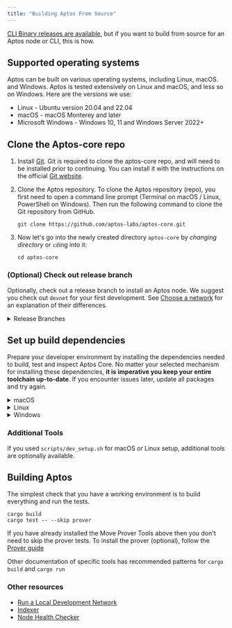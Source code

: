 ```yaml
---
title: "Building Aptos From Source"
---
```



[CLI Binary releases are available](/build/cli), but if you
want to build from source for an Aptos node or CLI, this is how.

## Supported operating systems

Aptos can be built on various operating systems, including Linux, macOS. and
Windows. Aptos is tested extensively on Linux and macOS, and less so on Windows.
Here are the versions we use:

- Linux - Ubuntu version 20.04 and 22.04
- macOS - macOS Monterey and later
- Microsoft Windows - Windows 10, 11 and Windows Server 2022+

## Clone the Aptos-core repo

1. Install [Git](https://git-scm.com/book/en/v2/Getting-Started-Installing-Git).
   Git is required to clone the aptos-core repo, and will need to be installed
   prior to continuing. You can install it with the instructions on the official
   [Git website](https://git-scm.com/book/en/v2/Getting-Started-Installing-Git).

2. Clone the Aptos repository. To clone the Aptos repository (repo), you first
   need to open a command line prompt (Terminal on macOS / Linux, PowerShell on
   Windows). Then run the following command to clone the Git repository from GitHub.

   ```shellscript filename="Terminal"
   git clone https://github.com/aptos-labs/aptos-core.git
   ```

3. Now let's go into the newly created directory `aptos-core` by _changing directory_ or `cd`ing into it:
   ```shellscript filename="Terminal"
   cd aptos-core
   ```

### (Optional) Check out release branch

Optionally, check out a release branch to install an Aptos node.
We suggest you check out `devnet` for your first development.
See [Choose a network](/network/nodes/networks) for an
explanation of their differences.

<details>
  <summary>Release Branches</summary>

  <Tabs>
    <TabItem label="Devnet">
      ```shellscript filename="Terminal"
      git checkout --track origin/devnet
      ```
    </TabItem>

    <TabItem label="Testnet">
      ```shellscript filename="Terminal"
      git checkout --track origin/testnet
      ```
    </TabItem>

    <TabItem label="Mainnet">
      ```shellscript filename="Terminal"
      git checkout --track origin/mainnet
      ```
    </TabItem>
  </Tabs>
</details>

## Set up build dependencies

Prepare your developer environment by installing the dependencies needed to build, test and inspect Aptos Core.
No matter your selected mechanism for installing these dependencies, **it is imperative you keep your entire toolchain up-to-date**.
If you encounter issues later, update all packages and try again.

<details>
  <summary>macOS</summary>

  **> Using the automated script**

  1. Ensure you have `brew` package manager installed: https://brew.sh/
  2. Run the dev setup script to prepare your environment:

  ```shellscript filename="Terminal"
  ./scripts/dev_setup.sh
  ```

  3. Update your current shell environment:

  ```shellscript filename="Terminal"
  source ~/.cargo/env
  ```

  <Aside type="note">
    You can see the available options for the script by running

    ```shellscript filename="Terminal"
    ./scripts/dev_setup.sh --help
    ```
  </Aside>

  **> Manual installation of dependencies**

  If the script above doesn't work for you, you can install these manually, but it's **not recommended**.

  1. [Rust](https://www.rust-lang.org/tools/install)
  2. [CMake](https://cmake.org/download/)
  3. [LLVM](https://releases.llvm.org/)
  4. [LLD](https://lld.llvm.org/)
</details>

<details>
  <summary>Linux</summary>

  **> Using the automated script**

  1. Run the dev setup script to prepare your environment:

  ```shellscript filename="Terminal"
  ./scripts/dev_setup.sh
  ```

  2. Update your current shell environment:

  ```shellscript filename="Terminal"
  source ~/.cargo/env
  ```

  <Aside type="note">
    You can see the available options for the script by running

    ```shellscript filename="Terminal"
    ./scripts/dev_setup.sh --help
    ```
  </Aside>

  **> Manual installation of dependencies**

  If the script above does not work for you, you can install these manually, but it is **not recommended**:

  1. [Rust](https://www.rust-lang.org/tools/install).
  2. [CMake](https://cmake.org/download/).
  3. [LLVM](https://releases.llvm.org/).
  4. [libssl-dev](https://packages.ubuntu.com/jammy/libssl-dev) and [libclang-dev](https://packages.ubuntu.com/jammy/libclang-dev)
</details>

<details>
  <summary>Windows</summary>

  **> Using the automated script**

  1. Open a PowerShell terminal as an administrator.
  2. Run the dev setup script to prepare your environment:

  ```powershell filename="Terminal"
  PowerShell -ExecutionPolicy Bypass -File ./scripts/windows_dev_setup.ps1
  ```

  3. Open a new PowerShell terminal after installing all dependencies

  **> Manual installation of dependencies**

  1. Install [Rust](https://www.rust-lang.org/tools/install).
  2. Install [LLVM](https://releases.llvm.org/). Visit their GitHub repository for the [latest prebuilt release](https://github.com/llvm/llvm-project/releases/tag/llvmorg-15.0.7).
  3. Install [Microsoft Visual Studio Build Tools for Windows](https://visualstudio.microsoft.com/downloads/#build-tools-for-visual-studio-2022). During setup, select "Desktop development with C++" and three additional options: MSVC C++ build tools, Windows 10/11 SDK, and C++ CMake tools for Windows.
  4. If on Windows ARM, install [Visual Studio](https://visualstudio.microsoft.com/vs).
  5. If not already installed during Visual Studio/Build Tools installation, install [CMake](https://cmake.org/download/).
  6. Open a new PowerShell terminal after installing all dependencies
</details>

### Additional Tools

If you used `scripts/dev_setup.sh` for macOS or Linux setup, additional tools are optionally available.

## Building Aptos

The simplest check that you have a working environment is to build everything and run the tests.

```shellscript filename="Terminal"
cargo build
cargo test -- --skip prover
```

If you have already installed the Move Prover Tools above then you don't need to
skip the prover tests.  To install the prover (optional), follow the [Prover guide](/build/smart-contracts/prover)

Other documentation of specific tools has recommended patterns for `cargo build` and `cargo run`

### Other resources

- [Run a Local Development Network](/network/nodes/localnet/local-development-network)
- [Indexer](/build/indexer)
- [Node Health Checker](/network/nodes/measure/node-health-checker)
